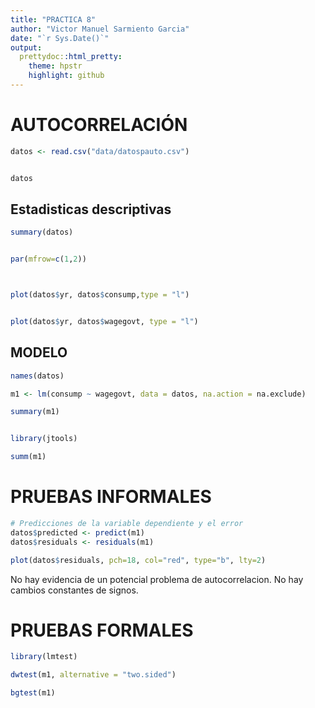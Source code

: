 ```yaml
---
title: "PRACTICA 8"
author: "Victor Manuel Sarmiento Garcia"
date: "`r Sys.Date()`"
output:
  prettydoc::html_pretty:
    theme: hpstr
    highlight: github
---
```



# AUTOCORRELACIÓN


```r

datos <- read.csv("data/datospauto.csv")


datos

```

## Estadisticas descriptivas

```r

summary(datos)


par(mfrow=c(1,2))



plot(datos$yr, datos$consump,type = "l")


plot(datos$yr, datos$wagegovt, type = "l")

```


## MODELO


```r

names(datos)

m1 <- lm(consump ~ wagegovt, data = datos, na.action = na.exclude)

summary(m1)


library(jtools)

summ(m1)

```

# PRUEBAS INFORMALES

```r


# Predicciones de la variable dependiente y el error 
datos$predicted <- predict(m1)   
datos$residuals <- residuals(m1)

plot(datos$residuals, pch=18, col="red", type="b", lty=2)

```


No hay evidencia de un potencial problema de autocorrelacion. No hay 
cambios constantes de signos.


# PRUEBAS FORMALES

```r
library(lmtest)

dwtest(m1, alternative = "two.sided")

bgtest(m1)

```





